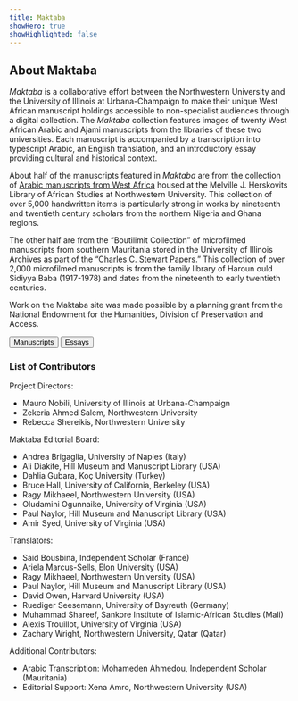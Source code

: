 ```yaml
---
title: Maktaba
showHero: true
showHighlighted: false
---
```


## About Maktaba

_Maktaba_ is a collaborative effort between the Northwestern University and the University of Illinois at Urbana-Champaign to make their unique West African manuscript holdings accessible to non-specialist audiences through a digital collection. The _Maktaba_ collection features images of twenty West African Arabic and Ajami manuscripts from the libraries of these two universities. Each manuscript is accompanied by a transcription into typescript Arabic, an English translation, and an introductory essay providing cultural and historical context.

About half of the manuscripts featured in _Maktaba_ are from the collection of [Arabic manuscripts from West Africa](https://libguides.northwestern.edu/arabic-manuscripts) housed at the Melville J. Herskovits Library of African Studies at Northwestern University. This collection of over 5,000 handwritten items is particularly strong in works by nineteenth and twentieth century scholars from the northern Nigeria and Ghana regions.

The other half are from the “Boutilimit Collection” of microfilmed manuscripts from southern Mauritania stored in the University of Illinois Archives as part of the “[Charles C. Stewart Papers](https://archon.library.illinois.edu/archives/index.php?p=collections/controlcard&id=1592&q=mauritania).” This collection of over 2,000 microfilmed manuscripts is from the family library of Haroun ould Sidiyya Baba (1917-1978) and dates from the nineteenth to early twentieth centuries.

Work on the Maktaba site was made possible by a planning grant from the National Endowment for the Humanities, Division of Preservation and Access.

<ButtonWrapper>
  <Button href="/works">Manuscripts</Button>
  <Button href="/essays">Essays</Button>
</ButtonWrapper>

### List of Contributors

Project Directors:

- Mauro Nobili, University of Illinois at Urbana-Champaign
- Zekeria Ahmed Salem, Northwestern University
- Rebecca Shereikis, Northwestern University

Maktaba Editorial Board:

- Andrea Brigaglia, University of Naples (Italy)
- Ali Diakite, Hill Museum and Manuscript Library (USA)
- Dahlia Gubara, Koç University (Turkey)
- Bruce Hall, University of California, Berkeley (USA)
- Ragy Mikhaeel, Northwestern University (USA)
- Oludamini Ogunnaike, University of Virginia (USA)
- Paul Naylor, Hill Museum and Manuscript Library (USA)
- Amir Syed, University of Virginia (USA)

Translators:

- Said Bousbina, Independent Scholar (France)
- Ariela Marcus-Sells, Elon University (USA)
- Ragy Mikhaeel, Northwestern University (USA)
- Paul Naylor, Hill Museum and Manuscript Library (USA)
- David Owen, Harvard University (USA)
- Ruediger Seesemann, University of Bayreuth (Germany)
- Muhammad Shareef, Sankore Institute of Islamic-African Studies (Mali)
- Alexis Trouillot, University of Virginia (USA)
- Zachary Wright, Northwestern University, Qatar (Qatar)

Additional Contributors:

- Arabic Transcription: Mohameden Ahmedou, Independent Scholar (Mauritania)
- Editorial Support: Xena Amro, Northwestern University (USA)
